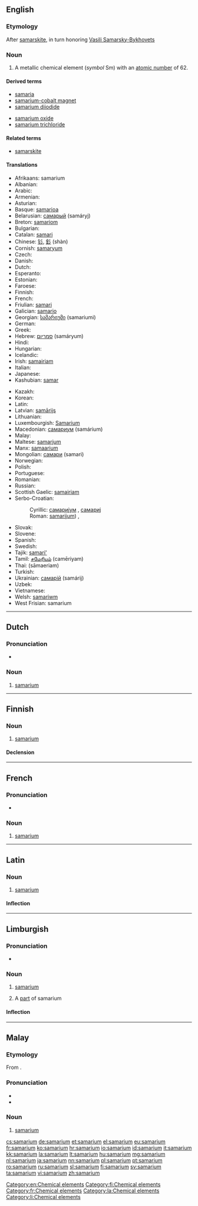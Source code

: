 {{also|Samarium}}
==English==

{{elements|Sm|promethium|Pm|europium|Eu}}

===Etymology===
After [[samarskite]], in turn honoring [[w:Vasili Samarsky-Bykhovets|Vasili Samarsky-Bykhovets]]

===Noun===
{{en-noun|-}}
{{wikipedia}}

# A metallic chemical element (''symbol'' Sm) with an [[atomic number]] of 62.

====Derived terms====
{{der-top}}
* [[samaria]]
* [[samarium-cobalt magnet]]
* [[samarium diiodide]]
{{der-mid}}
* [[samarium oxide]]
* [[samarium trichloride]]
{{der-bottom}}

====Related terms====
* [[samarskite]]<!--origin of the word "samarium"-->

====Translations====
{{trans-top|chemical element}}
* Afrikaans: samarium
* Albanian: {{t|sq|samarium}}
* Arabic: {{t|ar|ساماريوم|tr=samáryum|m}}
* Armenian: {{t|hy|սամարիում|tr=samarium}}
* Asturian: {{t|ast|samariu|m}}
* Basque: [[samarioa]]
* Belarusian: [[самарый]] (samáryj) {{g|m}}
* Breton: [[samariom]]
* Bulgarian: {{t|bg|самарий|m|tr=samárij}}
* Catalan: [[samari]]
* Chinese: [[钐]], [[釤]] (shàn)
* Cornish: [[samaryum]]
* Czech: {{t+|cs|samarium}}
* Danish: {{t|da|samarium}}
* Dutch: {{t+|nl|samarium|n}}
* Esperanto: {{t|eo|samario}}
* Estonian: {{t|et|samaarium}}
* Faroese: {{t|fo|samarium}}
* Finnish: {{t+|fi|samarium}}
* French: {{t+|fr|samarium|m}}
* Friulian: [[samari]]
* Galician: [[samario]]
* Georgian: [[სამარიუმი]] (samariumi)
* German: {{t+|de|Samarium|n}}
* Greek: {{t+|el|σαμάριο|n|tr=samário}}
* Hebrew: [[סמריום]] (samáryum)
* Hindi: {{t|hi|धूसरला|tr=dhoosaralaa|sc=Deva}}
* Hungarian: {{t+|hu|szamárium}}
* Icelandic: {{t+|is|samarín}}
* Irish: [[samairiam]]
* Italian: {{t+|it|samario|m}}
* Japanese: {{t+|ja|サマリウム|tr=samariumu}}
* Kashubian: [[samar]]
{{trans-mid}}
* Kazakh: {{t|kk|самарий|tr=samarii|sc=Cyrl}}
* Korean: {{t+|ko|사마륨|tr=samaryum|sc=Hang}}
* Latin: {{t+|la|samarium}}
* Latvian: [[samārijs]]
* Lithuanian: {{t+|lt|samaris}}
* Luxembourgish: [[Samarium]]
* Macedonian: [[самариум]] (samárium) {{g|m}}
* Malay: {{t|ms|samarium}}
* Maltese: [[samarjum]]
* Manx: [[samaarium]]
* Mongolian: [[самари]] (samari)
* Norwegian: {{t|no|samarium}}
* Polish: {{t+|pl|samar|m}}
* Portuguese: {{t+|pt|samário|m}}
* Romanian: {{t+|ro|samariu|n}}
* Russian: {{t+|ru|самарий|m|tr=samárij}}
* Scottish Gaelic: [[samairiam]]
* Serbo-Croatian:
*: Cyrillic: [[самариjум]] {{g|m}}, [[самариj]]
*: Roman: [[samarijum]]) {{g|m}}, {{t|sh|samarij}}
* Slovak: {{t|sk|samarium}}
* Slovene: {{t+|sl|samarij}}
* Spanish: {{t+|es|samario|m}}
* Swedish: {{t+|sv|samarium}}
* Tajik: [[samari']]
* Tamil: [[சமேரியம்]] (camēriyam)
* Thai: {{Thai|[[ซาแมเรียม]]}} (sāmaeriam)
* Turkish: {{t+|tr|samaryum}}
* Ukrainian: [[самарій]] (samárij) {{g|m}}
* Uzbek: {{t|uz|самарий|tr=samariy|sc=Cyrl}}
* Vietnamese: {{t|vi|samari}}
* Welsh: [[samariwm]]
* West Frisian: samarium
{{trans-bottom}}

[[Category:en:Chemical elements]]

----

==Dutch==
{{wikipedia|lang=nl}}
{{elements|Sm|promethium|Pm|europium|Eu|lang=nl}}

===Pronunciation===
* {{audio|Nl-samarium.ogg|Audio}}

===Noun===
{{nl-noun|n|-|-}}

# [[#English|samarium]]

----

==Finnish==
{{wikipedia|lang=fi}}

===Noun===
{{head|fi|noun}}

# [[#English|samarium]]

====Declension====
{{fi-decl-tuoli|samarium|||a|i|nopl=1|i=0}}

[[Category:fi:Chemical elements]]

----

==French==
{{wikipedia|lang=fr}}

===Pronunciation===
* {{IPA|lang=fr|/sa.ma.ʁjɔm/ }}

===Noun===
{{fr-noun|m|-}}

# [[#English|samarium]]

[[Category:fr:Chemical elements]]

----

==Latin==
{{wikipedia|lang=la}}

===Noun===
{{la-noun|samarium|samarii|samariī|n|second}}

# [[#English|samarium]]

====Inflection====
{{la-decl-2nd-N|samari}}

[[Category:la:Chemical elements]]

----

==Limburgish==

===Pronunciation===
* {{IPA|[sɑˈmaː˨ʁjɔ˧m]|lang=li}}

===Noun===
{{li-noun|g=n}}

# {{context|uncountable|lang=li}} [[samarium#English|samarium]]
# A [[part]] of samarium

====Inflection====
{{li-decl-noun-um|samari}}

[[Category:li:Chemical elements]]

----

==Malay==
{{wikipedia|lang=ms}}
{{elements|Sm|prometium|Pm|europium|Eu|lang=ms}}

===Etymology===
From {{etyl|en|ms}} {{term|samarium|lang=en}}.

===Pronunciation===
* {{IPA|[samariom]|[samariəm]|[səmɛriəm]|lang=ms}}
* {{rhymes|iom|jom|om|lang=ms}}

===Noun===
{{head|ms|noun}}

# [[#English|samarium]] {{gloss|chemical element}}

[[cs:samarium]]
[[de:samarium]]
[[et:samarium]]
[[el:samarium]]
[[eu:samarium]]
[[fr:samarium]]
[[ko:samarium]]
[[hr:samarium]]
[[io:samarium]]
[[id:samarium]]
[[it:samarium]]
[[kk:samarium]]
[[la:samarium]]
[[lt:samarium]]
[[hu:samarium]]
[[mg:samarium]]
[[nl:samarium]]
[[ja:samarium]]
[[nn:samarium]]
[[pl:samarium]]
[[pt:samarium]]
[[ro:samarium]]
[[ru:samarium]]
[[sl:samarium]]
[[fi:samarium]]
[[sv:samarium]]
[[ta:samarium]]
[[vi:samarium]]
[[zh:samarium]]